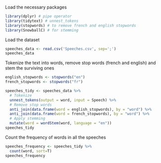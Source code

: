 Load the necessary packages
```r
library(dplyr) # pipe operator
library(tidytext) # unnest_tokens
library(stopwords) # to remove french and english stopwords
library(SnowballC) # for stemming
```

Load the dataset
```r
speeches_data <- read.csv('Speeches.csv', sep=';') 
speeches_data
```

Tokenize the text into words, remove stop words (french and english) and stem the surviving ones
```r
english_stopwords <- stopwords("en")
french_stopwords <- stopwords("fr")

speeches_tidy <- speeches_data %>% 
  # Tokenize
  unnest_tokens(output = word, input = Speech) %>%
  # Remove stop words
  anti_join(data.frame(word = english_stopwords), by = "word") %>%
  anti_join(data.frame(word = french_stopwords), by = "word") %>%
  # Apply stemming
  mutate(word = wordStem(word, language = "en"))
speeches_tidy
```

Count the frequency of words in all the speeches
```r
speeches_frequency <- speeches_tidy %>% 
  count(word, sort=T)
speeches_frequency
```